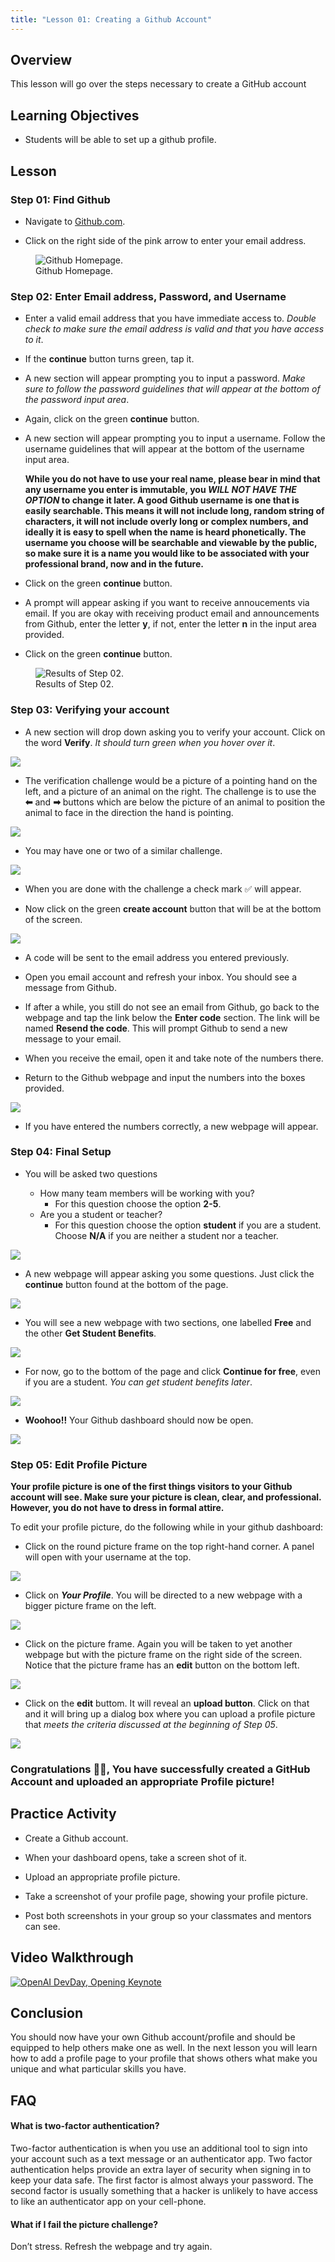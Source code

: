 ```yaml
---
title: "Lesson 01: Creating a Github Account"
---
```


## Overview

This lesson will go over the steps necessary to create a GitHub account

## Learning Objectives

-   Students will be able to set up a github profile.

## Lesson

### Step 01: Find Github

-   Navigate to [Github.com](https://github.com/signup?ref_cta=Sign+up&ref_loc=header+logged+out&ref_page=%2F&source=header-home).

-   Click on the right side of the pink arrow to enter your email address.

![Github Homepage.](/images/step01.png)

### Step 02: Enter Email address, Password, and Username

-   Enter a valid email address that you have immediate access to. *Double check to make sure the email address is valid and that you have access to it*.

-   If the **continue** button turns green, tap it.

-   A new section will appear prompting you to input a password. *Make sure to follow the password guidelines that will appear at the bottom of the password input area*.

-   Again, click on the green **continue** button.

-   A new section will appear prompting you to input a username. Follow the username guidelines that will appear at the bottom of the username input area.

    **While you do not have to use your real name, please bear in mind that any username you enter is immutable, you *WILL NOT HAVE THE OPTION* to change it later. A good Github username is one that is easily searchable. This means it will not include long, random string of characters, it will not include overly long or complex numbers, and ideally it is easy to spell when the name is heard phonetically. The username you choose will be searchable and viewable by the public, so make sure it is a name you would like to be associated with your professional brand, now and in the future.**

-   Click on the green **continue** button.

-   A prompt will appear asking if you want to receive annoucements via email. If you are okay with receiving product email and announcements from Github, enter the letter **y**, if not, enter the letter **n** in the input area provided.

-   Click on the green **continue** button.

![Results of Step 02.](/images/step02.png)

### Step 03: Verifying your account

-   A new section will drop down asking you to verify your account. Click on the word **Verify**. *It should turn green when you hover over it*.

![](/images/step03-verify01.png)

-   The verification challenge would be a picture of a pointing hand on the left, and a picture of an animal on the right. The challenge is to use the **⬅** and **➡** buttons which are below the picture of an animal to position the animal to face in the direction the hand is pointing.

![](/images/step03-verify02.png)

-   You may have one or two of a similar challenge.

![](/images/step03-verify03.png)

-   When you are done with the challenge a check mark ✅ will appear.

-   Now click on the green **create account** button that will be at the bottom of the screen.

![](/images/step03-verify04.png)

-   A code will be sent to the email address you entered previously.

-   Open you email account and refresh your inbox. You should see a message from Github.

-   If after a while, you still do not see an email from Github, go back to the webpage and tap the link below the **Enter code** section. The link will be named **Resend the code**. This will prompt Github to send a new message to your email.

-   When you receive the email, open it and take note of the numbers there.

-   Return to the Github webpage and input the numbers into the boxes provided.

![](/images/step03-verify05.png)

-   If you have entered the numbers correctly, a new webpage will appear.

### Step 04: Final Setup

-   You will be asked two questions

    -   How many team members will be working with you?
        -   For this question choose the option **2-5**.
    -   Are you a student or teacher?
        -   For this question choose the option **student** if you are a student. Choose **N/A** if you are neither a student nor a teacher.

![](/images/step04-final01.png)

-   A new webpage will appear asking you some questions. Just click the **continue** button found at the bottom of the page.

![](/images/step04-final02.png)

-   You will see a new webpage with two sections, one labelled **Free** and the other **Get Student Benefits**.

![](/images/step04-final03.png)

-   For now, go to the bottom of the page and click **Continue for free**, even if you are a student. *You can get student benefits later*.

![](/images/step04-final04.png)

-   **Woohoo!!** Your Github dashboard should now be open.

![](/images/dashboard.png)

### Step 05: Edit Profile Picture

**Your profile picture is one of the first things visitors to your Github account will see. Make sure your picture is clean, clear, and professional. However, you do not have to dress in formal attire.**

To edit your profile picture, do the following while in your github dashboard:

-   Click on the round picture frame on the top right-hand corner. A panel will open with your username at the top.

![](/images/dashboard-profile01.png)

-   Click on ***Your Profile***. You will be directed to a new webpage with a bigger picture frame on the left.

![](/images/dashboard-profile02.png)

-   Click on the picture frame. Again you will be taken to yet another webpage but with the picture frame on the right side of the screen. Notice that the picture frame has an **edit** button on the bottom left.

![](/images/dashboard-profile03.png)

-   Click on the **edit** buttom. It will reveal an **upload button**. Click on that and it will bring up a dialog box where you can upload a profile picture that *meets the criteria discussed at the beginning of Step 05*.

![](/images/dashboard-profile04.png)

### Congratulations 🎉😎, You have successfully created a GitHub Account and uploaded an appropriate Profile picture!

## Practice Activity

-   Create a Github account.

-   When your dashboard opens, take a screen shot of it.

-   Upload an appropriate profile picture.

-   Take a screenshot of your profile page, showing your profile picture.

-   Post both screenshots in your group so your classmates and mentors can see.

## Video Walkthrough

[![OpenAI DevDay, Opening Keynote](https://markdown-videos-api.jorgenkh.no/url?url=https%3A%2F%2Fyoutu.be%2FP6FORpg0KVo%3Fsi%3D0S8ziLe4j9dgbc7W)](https://youtu.be/P6FORpg0KVo?si=0S8ziLe4j9dgbc7W)

## Conclusion

You should now have your own Github account/profile and should be equipped to help others make one as well. In the next lesson you will learn how to add a profile page to your profile that shows others what make you unique and what particular skills you have.

## FAQ

#### What is two-factor authentication?

Two-factor authentication is when you use an additional tool to sign into your account such as a text message or an authenticator app. Two factor authentication helps provide an extra layer of security when signing in to keep your data safe. The first factor is almost always your password. The second factor is usually something that a hacker is unlikely to have access to like an authenticator app on your cell-phone.

#### What if I fail the picture challenge?

Don't stress. Refresh the webpage and try again.
